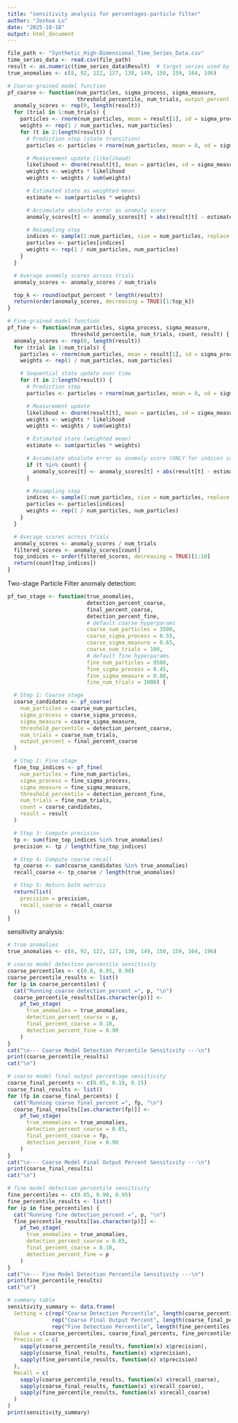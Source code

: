 ---
title: "sensitivity analysis for percentages-particle filter"
author: "Joshua Lu"
date: "2025-10-18"
output: html_document
---

```{r, echo=TRUE, warning=FALSE, message=FALSE}
file_path <- "Synthetic_High-Dimensional_Time_Series_Data.csv"
time_series_data <- read.csv(file_path)
result <- as.numeric(time_series_data$Result)  # target series used by the PF
true_anomalies <- c(8, 92, 122, 127, 130, 149, 150, 159, 164, 196)

# Coarse-grained model function
pf_coarse <- function(num_particles, sigma_process, sigma_measure,
                      threshold_percentile, num_trials, output_percent = 0.1) {
  anomaly_scores <- rep(0, length(result))
  for (trial in 1:num_trials) {
    particles <- rnorm(num_particles, mean = result[1], sd = sigma_process)
    weights <- rep(1 / num_particles, num_particles)
    for (t in 2:length(result)) {
      # Prediction step (state transition)
      particles <- particles + rnorm(num_particles, mean = 0, sd = sigma_process)

      # Measurement update (likelihood)
      likelihood <- dnorm(result[t], mean = particles, sd = sigma_measure)
      weights <- weights * likelihood
      weights <- weights / sum(weights)

      # Estimated state as weighted mean
      estimate <- sum(particles * weights)

      # Accumulate absolute error as anomaly score
      anomaly_scores[t] <- anomaly_scores[t] + abs(result[t] - estimate)

      # Resampling step
      indices <- sample(1:num_particles, size = num_particles, replace = TRUE, prob = weights)
      particles <- particles[indices]
      weights <- rep(1 / num_particles, num_particles)
    }
  }

  # Average anomaly scores across trials
  anomaly_scores <- anomaly_scores / num_trials

  top_k <- round(output_percent * length(result)) 
  return(order(anomaly_scores, decreasing = TRUE)[1:top_k])
}

# Fine-grained model function
pf_fine <- function(num_particles, sigma_process, sigma_measure,
                    threshold_percentile, num_trials, count, result) {
  anomaly_scores <- rep(0, length(result))
  for (trial in 1:num_trials) {
    particles <- rnorm(num_particles, mean = result[1], sd = sigma_process)
    weights <- rep(1 / num_particles, num_particles)

    # Sequential state update over time
    for (t in 2:length(result)) {
      # Prediction step
      particles <- particles + rnorm(num_particles, mean = 0, sd = sigma_process)

      # Measurement update
      likelihood <- dnorm(result[t], mean = particles, sd = sigma_measure)
      weights <- weights * likelihood
      weights <- weights / sum(weights)

      # Estimated state (weighted mean)
      estimate <- sum(particles * weights)

      # Accumulate absolute error as anomaly score (ONLY for indices in 'count')
      if (t %in% count) {
        anomaly_scores[t] <- anomaly_scores[t] + abs(result[t] - estimate)
      }

      # Resampling step
      indices <- sample(1:num_particles, size = num_particles, replace = TRUE, prob = weights)
      particles <- particles[indices]
      weights <- rep(1 / num_particles, num_particles)
    }
  }

  # Average scores across trials
  anomaly_scores <- anomaly_scores / num_trials
  filtered_scores <- anomaly_scores[count]
  top_indices <- order(filtered_scores, decreasing = TRUE)[1:10]
  return(count[top_indices])
}
```



Two-stage Particle Filter anomaly detection:
```{r, echo=TRUE, warning=FALSE, message=FALSE}
pf_two_stage <- function(true_anomalies,
                         detection_percent_coarse,
                         final_percent_coarse,
                         detection_percent_fine,
                         # default coarse hyperparams
                         coarse_num_particles = 3500,
                         coarse_sigma_process = 0.55,
                         coarse_sigma_measure = 0.65,
                         coarse_num_trials = 100,
                         # default fine hyperparams
                         fine_num_particles = 9500,
                         fine_sigma_process = 0.45,
                         fine_sigma_measure = 0.88,
                         fine_num_trials = 1000) {

  # Step 1: Coarse stage
  coarse_candidates <- pf_coarse(
    num_particles = coarse_num_particles,
    sigma_process = coarse_sigma_process,
    sigma_measure = coarse_sigma_measure,
    threshold_percentile = detection_percent_coarse,
    num_trials = coarse_num_trials,
    output_percent = final_percent_coarse
  )

  # Step 2: Fine stage
  fine_top_indices <- pf_fine(
    num_particles = fine_num_particles,
    sigma_process = fine_sigma_process,
    sigma_measure = fine_sigma_measure,
    threshold_percentile = detection_percent_fine,
    num_trials = fine_num_trials,
    count = coarse_candidates,
    result = result
  )

  # Step 3: Compute precision
  tp <- sum(fine_top_indices %in% true_anomalies)
  precision <- tp / length(fine_top_indices)

  # Step 4: Compute coarse recall
  tp_coarse <- sum(coarse_candidates %in% true_anomalies)
  recall_coarse <- tp_coarse / length(true_anomalies)

  # Step 5: Return both metrics
  return(list(
    precision = precision,
    recall_coarse = recall_coarse
  ))
}
```




sensitivity analysis: 
```{r, echo=TRUE, warning=FALSE, message=FALSE}
# true anomalies
true_anomalies <- c(8, 92, 122, 127, 130, 149, 150, 159, 164, 196)

# coarse model detection percentile sensitivity
coarse_percentiles <- c(0.8, 0.85, 0.90)
coarse_percentile_results <- list()
for (p in coarse_percentiles) {
  cat("Running coarse detection_percent =", p, "\n")
  coarse_percentile_results[[as.character(p)]] <-
    pf_two_stage(
      true_anomalies = true_anomalies,
      detection_percent_coarse = p,
      final_percent_coarse = 0.10,
      detection_percent_fine = 0.90
    )
}
cat("\n--- Coarse Model Detection Percentile Sensitivity ---\n")
print(coarse_percentile_results)
cat("\n")

# coarse model final output percentage sensitivity
coarse_final_percents <- c(0.05, 0.10, 0.15)
coarse_final_results <- list()
for (fp in coarse_final_percents) {
  cat("Running coarse final_percent =", fp, "\n")
  coarse_final_results[[as.character(fp)]] <-
    pf_two_stage(
      true_anomalies = true_anomalies,
      detection_percent_coarse = 0.85,
      final_percent_coarse = fp,
      detection_percent_fine = 0.90
    )
}
cat("\n--- Coarse Model Final Output Percent Sensitivity ---\n")
print(coarse_final_results)
cat("\n")

# fine model detection percentile sensitivity
fine_percentiles <- c(0.85, 0.90, 0.95)
fine_percentile_results <- list()
for (p in fine_percentiles) {
  cat("Running fine detection_percent =", p, "\n")
  fine_percentile_results[[as.character(p)]] <-
    pf_two_stage(
      true_anomalies = true_anomalies,
      detection_percent_coarse = 0.85,
      final_percent_coarse = 0.10,
      detection_percent_fine = p
    )
}
cat("\n--- Fine Model Detection Percentile Sensitivity ---\n")
print(fine_percentile_results)
cat("\n")

# summary table
sensitivity_summary <- data.frame(
  Setting = c(rep("Coarse Detection Percentile", length(coarse_percentiles)),
              rep("Coarse Final Output Percent", length(coarse_final_percents)),
              rep("Fine Detection Percentile", length(fine_percentiles))),
  Value = c(coarse_percentiles, coarse_final_percents, fine_percentiles),
  Precision = c(
    sapply(coarse_percentile_results, function(x) x$precision),
    sapply(coarse_final_results, function(x) x$precision),
    sapply(fine_percentile_results, function(x) x$precision)
  ),
  Recall = c(
    sapply(coarse_percentile_results, function(x) x$recall_coarse),
    sapply(coarse_final_results, function(x) x$recall_coarse),
    sapply(fine_percentile_results, function(x) x$recall_coarse)
  )
)
print(sensitivity_summary)
```
